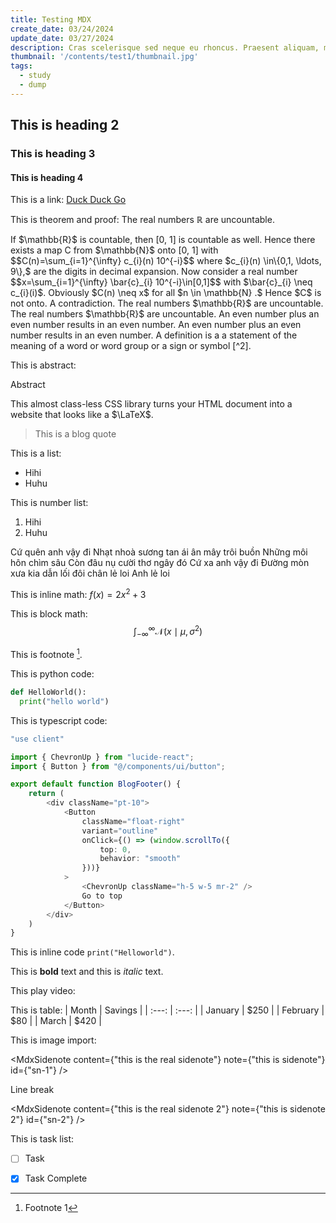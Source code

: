 ```yaml
---
title: Testing MDX
create_date: 03/24/2024
update_date: 03/27/2024
description: Cras scelerisque sed neque eu rhoncus. Praesent aliquam, mauris ut eleifend bibendum, magna nunc dapibus lorem, id dapibus mauris tortor ac lorem. Pellentesque vitae maximus lacus. Morbi dignissim, nibh sit amet egestas faucibus, sem est sollicitudin dui, ut viverra neque ex nec nibh. Nullam eu pretium dolor. 
thumbnail: '/contents/test1/thumbnail.jpg'
tags:
  - study
  - dump
---
```


## This is heading 2

### This is heading 3

#### This is heading 4

This is a link: [Duck Duck Go](https://duckduckgo.com)

This is theorem and proof:
<MdxMathBlock type="theorem">
The real numbers $\mathbb{R}$ are uncountable.
</MdxMathBlock>

<MdxMathBlock type="proof">
If $\mathbb{R}$ is countable, then [0, 1] is countable as well. Hence there exists a map C from $\mathbb{N}$ onto [0, 1] with $$C(n)=\sum_{i=1}^{\infty} c_{i}(n) 10^{-i}$$ where $c_{i}(n) \in\{0,1, \ldots, 9\},$ are the digits in decimal expansion. Now consider a real number $$x=\sum_{i=1}^{\infty} \bar{c}_{i} 10^{-i}\in[0,1]$$ with $\bar{c}_{i} \neq c_{i}(i)$. Obviously $C(n) \neq x$ for all $n \in \mathbb{N} .$ Hence $C$ is not onto. A contradiction.
</MdxMathBlock>

<MdxMathBlock type="theorem">
The real numbers $\mathbb{R}$ are uncountable.
</MdxMathBlock>

<MdxMathBlock type="theorem">
The real numbers $\mathbb{R}$ are uncountable.
</MdxMathBlock>

<MdxMathBlock type="lemma">
An even number plus an even number results in an even number.
</MdxMathBlock>

<MdxMathBlock type="lemma">
An even number plus an even number results in an even number.
</MdxMathBlock>

<MdxMathBlock type="definition">
A definition is a a statement of the meaning of a word or word group or a sign or symbol [^2].
</MdxMathBlock>

This is abstract:

<MdxMathBlock type="abstract">
Abstract

This almost class-less CSS library turns your HTML document into a website that looks like a $\LaTeX$.
</MdxMathBlock>

> This is a blog quote

This is a list:
- Hihi
- Huhu

This is number list:
1. Hihi
2. Huhu

Cứ quên anh vậy đi
Nhạt nhoà sương tan ái ân mây trôi buồn
Những môi hôn chìm sâu
Còn đâu nụ cười thơ ngây đó
Cứ xa anh vậy đi
Đường mòn xưa kia dẫn lối đôi chân lẻ loi
Anh lẻ loi

This is inline math: $f(x) = 2x^2 + 3$

This is block math:
$$
\int_{-\infty}^{\infty} \mathcal{N}(x \mid \mu, \sigma^2)
$$

This is footnote [^1].

This is python code:
```python
def HelloWorld():
  print("hello world")
```

This is typescript code:
```ts {9-16} showLineNumbers
"use client"

import { ChevronUp } from "lucide-react";
import { Button } from "@/components/ui/button";

export default function BlogFooter() {
    return (
        <div className="pt-10">
            <Button 
                className="float-right"
                variant="outline"
                onClick={() => (window.scrollTo({
                    top: 0,
                    behavior: "smooth"
                }))}
            >
                <ChevronUp className="h-5 w-5 mr-2" />
                Go to top
            </Button>
        </div>
    )
}
```

This is inline code `print("Helloworld")`.

This is **bold** text and this is *italic* text.

This play video:
<MdxYoutube
  src="LrB-fJn-3w4"
  title='Typing a character into the search input, and observing changes in the UI'
  caption="Testing Video"
/>

This is table:
| Month    | Savings |
| :---: | :---: |
| January  | $250    |
| February | $80     |
| March    | $420    |

This is image import:
<MdxImage
  src="/contents/test1/thumbnail.jpg"
  alt="Testing"
  height="300"
  width="600"
  caption="This is testing image"
  sizes="100vw"
/>

<MdxSidenote 
  content={"this is the real sidenote"}
  note={"this is sidenote"}
  id={"sn-1"}
/>

Line break

<MdxSidenote 
  content={"this is the real sidenote 2"}
  note={"this is sidenote 2"}
  id={"sn-2"}
/>

This is task list:
- [ ] Task 
- [x] Task Complete


[^1]: Footnote 1
[^2]: “Definition.” Merriam-Webster.com Dictionary, Merriam-Webster, https://www.merriam-webster.com/dictionary/definition. Accessed 18 May. 2020.